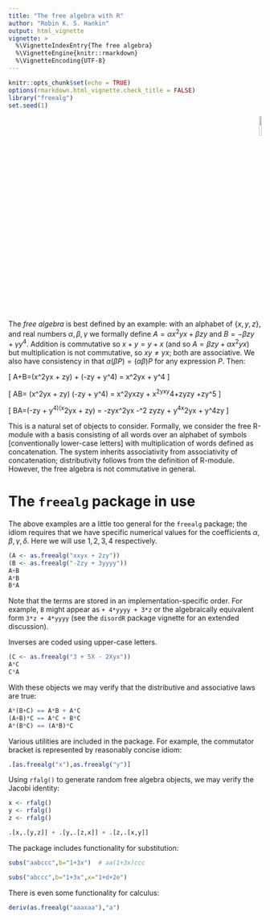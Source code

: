 ```yaml
---
title: "The free algebra with R"
author: "Robin K. S. Hankin"
output: html_vignette
vignette: >
  %\VignetteIndexEntry{The free algebra}
  %\VignetteEngine{knitr::rmarkdown}
  %\VignetteEncoding{UTF-8}
---
```



```r
knitr::opts_chunk$set(echo = TRUE)
options(rmarkdown.html_vignette.check_title = FALSE)
library("freealg")
set.seed(1)
```

<p style="text-align: right;">
![](`r system.file("help/figures/freealg.png", package = "freealg")`){width=10%}
</p>

The _free algebra_ is best defined by an example: with an alphabet of
$\{x,y,z\}$, and real numbers $\alpha,\beta,\gamma$ we formally define
$A=\alpha x^2yx + \beta zy$ and $B=-\beta zy + \gamma y^4$.  Addition
is commutative so $x+y=y+x$ (and so $A=\beta zy + \alpha x^2yx$) but
multiplication is not commutative, so $xy\neq yx$; both are
associative.  We also have consistency in that $\alpha(\beta
P)=(\alpha\beta)P$ for any expression $P$.  Then:

\[
A+B=(\alpha x^2yx + \beta zy) + (-\beta zy + \gamma y^4) = \alpha x^2yx + \gamma y^4
\]

\[
AB=
(\alpha x^2yx + \beta zy)
(-\beta zy + \gamma y^4)
=
\alpha\gamma x^2yxzy + \alpha\gamma x^2yxy^4+\beta\gamma zyzy +\beta\gamma zy^5
\]

\[
BA=(-\beta zy + \gamma y^4)(\alpha x^2yx + \beta zy)
=
-\alpha\beta zyx^2yx
-\beta^2 zyzy
+ \alpha\gamma y^4x^2yx
+ \beta\gamma y^4zy
\]

This is a natural set of objects to consider.  Formally, we consider
the free R-module with a basis consisting of all words over an
alphabet of symbols [conventionally lower-case letters] with
multiplication of words defined as concatenation.  The system inherits
associativity from associativity of concatenation; distributivity
follows from the definition of R-module.  However, the free algebra is
not commutative in general.

# The `freealg` package in use

The above examples are a little too general for the `freealg` package;
the idiom requires that we have specific numerical values for the
coefficients $\alpha,\beta,\gamma,\delta$.  Here we will use $1,2,3,4$
respectively.

```r
(A <- as.freealg("xxyx + 2zy"))
(B <- as.freealg("-2zy + 3yyyy"))
A+B
A*B
B*A
```

Note that the terms are stored in an implementation-specific order.
For example, `B` might appear as `+ 4*yyyy + 3*z` or the algebraically
equivalent form `3*z + 4*yyyy` (see the `disordR` package vignette for
an extended discussion).

Inverses are coded using upper-case letters. 

```r
(C <- as.freealg("3 + 5X - 2Xyx"))
A*C
C*A
```

With these objects we may verify that the distributive and associative laws are true:

```r
A*(B+C) == A*B + A*C
(A+B)*C == A*C + B*C
A*(B*C) == (A*B)*C
```

Various utilities are included in the package.  For example, the
commutator bracket is represented by reasonably concise idiom:


```r
.[as.freealg("x"),as.freealg("y")]
```

Using `rfalg()` to generate random free algebra objects, we may verify
the Jacobi identity:


```r
x <- rfalg()
y <- rfalg()
z <- rfalg()

.[x,.[y,z]] + .[y,.[z,x]] + .[z,.[x,y]]
```

The package includes functionality for substitution:


```r
subs("aabccc",b="1+3x")  # aa(1+3x)ccc
```


```r
subs("abccc",b="1+3x",x="1+d+2e")
```

There is even some functionality for calculus:

```r
deriv(as.freealg("aaaxaa"),"a")
```




